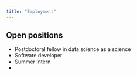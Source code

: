```yaml
---
title: "Employment"
---
```


## Open positions


* Postdoctoral fellow in data science as a science
* Software developer 
* Summer Intern
* 